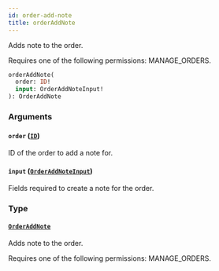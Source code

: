 ```yaml
---
id: order-add-note
title: orderAddNote
---
```



Adds note to the order. 

Requires one of the following permissions: MANAGE_ORDERS.

```graphql
orderAddNote(
  order: ID!
  input: OrderAddNoteInput!
): OrderAddNote
```


### Arguments

#### `order` ([`ID`](../../../developer/api-reference/scalars/id))

ID of the order to add a note for.


#### `input` ([`OrderAddNoteInput`](../../../developer/api-reference/inputs/order-add-note-input))

Fields required to create a note for the order.


### Type

#### [`OrderAddNote`](../../../developer/api-reference/objects/order-add-note) 

Adds note to the order. 

Requires one of the following permissions: MANAGE_ORDERS.




